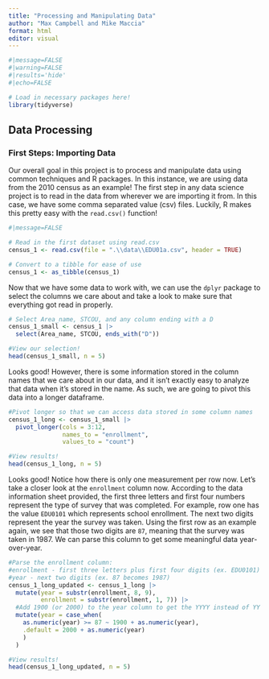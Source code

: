 ```yaml
---
title: "Processing and Manipulating Data"
author: "Max Campbell and Mike Maccia"
format: html
editor: visual
---
```


```r
#|message=FALSE
#|warning=FALSE
#|results='hide'
#|echo=FALSE

# Load in necessary packages here!
library(tidyverse)
```

## Data Processing

### First Steps: Importing Data

Our overall goal in this project is to process and manipulate data using common techniques and R packages. In this instance, we are using data from the 2010 census as an example! The first step in any data science project is to read in the data from wherever we are importing it from. In this case, we have some comma separated value (csv) files. Luckily, R makes this pretty easy with the `read.csv()` function!

```r
#|message=FALSE

# Read in the first dataset using read.csv
census_1 <- read.csv(file = ".\\data\\EDU01a.csv", header = TRUE)

# Convert to a tibble for ease of use
census_1 <- as_tibble(census_1)
```

Now that we have some data to work with, we can use the `dplyr` package to select the columns we care about and take a look to make sure that everything got read in properly.

```r
# Select Area_name, STCOU, and any column ending with a D
census_1_small <- census_1 |>
  select(Area_name, STCOU, ends_with("D"))

#View our selection!
head(census_1_small, n = 5)
```

Looks good! However, there is some information stored in the column names that we care about in our data, and it isn't exactly easy to analyze that data when it's stored in the name. As such, we are going to pivot this data into a longer dataframe.

```r
#Pivot longer so that we can access data stored in some column names
census_1_long <- census_1_small |>
  pivot_longer(cols = 3:12,
               names_to = "enrollment",
               values_to = "count")

#View results!
head(census_1_long, n = 5)
```

Looks good! Notice how there is only one measurement per row now. Let's take a closer look at the `enrollment` column now. According to the data information sheet provided, the first three letters and first four numbers represent the type of survey that was completed. For example, row one has the value `EDU0101` which represents school enrollment. The next two digits represent the year the survey was taken. Using the first row as an example again, we see that those two digits are `87`, meaning that the survey was taken in 1987. We can parse this column to get some meaningful data year-over-year.

```r
#Parse the enrollment column:
#enrollment - first three letters plus first four digits (ex. EDU0101)
#year - next two digits (ex. 87 becomes 1987)
census_1_long_updated <- census_1_long |>
  mutate(year = substr(enrollment, 8, 9),
         enrollment = substr(enrollment, 1, 7)) |>
  #Add 1900 (or 2000) to the year column to get the YYYY instead of YY
  mutate(year = case_when(
    as.numeric(year) >= 87 ~ 1900 + as.numeric(year),
    .default = 2000 + as.numeric(year)
    )
  )

#View results!
head(census_1_long_updated, n = 5)
```
